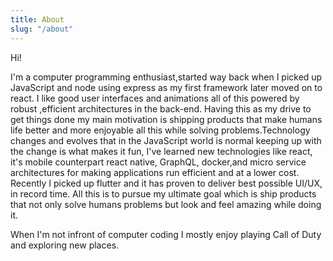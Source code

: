 ---
title: About
slug: "/about"
---

Hi!

I'm a computer programming enthusiast,started way back when I picked up JavaScript and node using express as my first framework later moved on to react. I like good user interfaces and animations all of this powered by robust ,efficient architectures in the back-end.
Having this as my drive to get things done my main motivation is shipping products that make humans life better and more enjoyable all this while solving problems.Technology changes and evolves that in the JavaScript world is normal keeping up with the change is what makes it fun, I've learned new technologies like react, it's mobile counterpart react native, GraphQL, docker,and micro service architectures for making applications run efficient and at a lower cost.
Recently I picked up flutter and it has proven to deliver best possible UI/UX, in record time.
All this is to pursue my ultimate goal which is ship products that not only solve humans problems but look and feel amazing while doing it. 

 When I'm not infront of computer coding I mostly enjoy playing Call of Duty and exploring new places.
